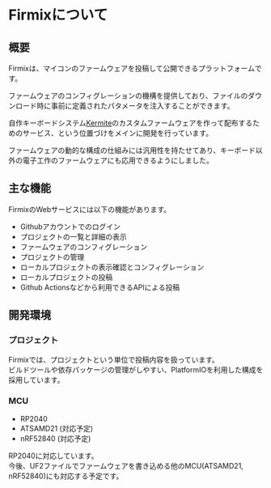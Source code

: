 # Firmixについて

## 概要

Firmixは、マイコンのファームウェアを投稿して公開できるプラットフォームです。

ファームウェアのコンフィグレーションの機構を提供しており、ファイルのダウンロード時に事前に定義されたパタメータを注入することができます。

自作キーボードシステム[Kermite](https://kermite.org)のカスタムファームウェアを作って配布するためのサービス、という位置づけをメインに開発を行っています。

ファームウェアの動的な構成の仕組みには汎用性を持たせてあり、キーボード以外の電子工作のファームウェアにも応用できるようにしました。



## 主な機能

FirmixのWebサービスには以下の機能があります。

- Githubアカウントでのログイン
- プロジェクトの一覧と詳細の表示
- ファームウェアのコンフィグレーション
- プロジェクトの管理
- ローカルプロジェクトの表示確認とコンフィグレーション
- ローカルプロジェクトの投稿
- Github Actionsなどから利用できるAPIによる投稿

## 開発環境

### プロジェクト

Firmixでは、プロジェクトという単位で投稿内容を扱っています。  
ビルドツールや依存パッケージの管理がしやすい、PlatformIOを利用した構成を採用しています。

### MCU

- RP2040
- ATSAMD21 (対応予定)
- nRF52840 (対応予定)

RP2040に対応しています。  
今後、UF2ファイルでファームウェアを書き込める他のMCU(ATSAMD21, nRF52840)にも対応する予定です。

